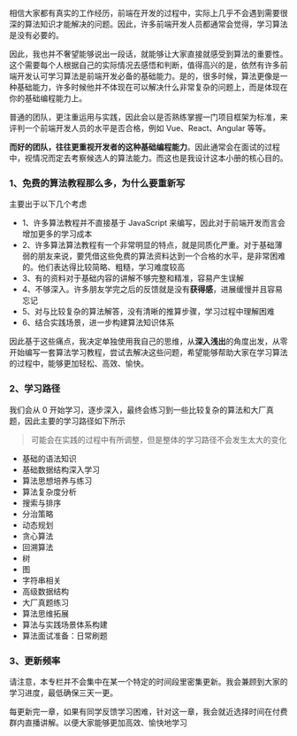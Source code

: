 相信大家都有真实的工作经历，前端在开发的过程中，实际上几乎不会遇到需要很深的算法知识才能解决的问题。因此，许多前端开发人员都通常会觉得，学习算法是没有必要的。

因此，我也并不奢望能够说出一段话，就能够让大家直接就感受到算法的重要性。这个需要每个人根据自己的实际情况去感悟和判断，值得高兴的是，依然有许多前端开发认可学习算法是前端开发必备的基础能力。是的，很多时候，算法更像是一种基础能力，许多时候他并不体现在可以解决什么非常复杂的问题上，而是体现在你的基础编程能力上。

普通的团队，更注重运用与实践，因此会以是否熟练掌握一门项目框架为标准，来评判一个前端开发人员的水平是否合格，例如 Vue、React、Angular 等等。

**而好的团队，往往更重视开发者的这种基础编程能力**。因此通常会在面试的过程中，视情况而定去考察候选人的算法能力。而这也是我设计这本小册的核心目的。

### 1、免费的算法教程那么多，为什么要重新写

主要出于以下几个考虑

+ 1、许多算法教程并不直接基于 JavaScript 来编写，因此对于前端开发而言会增加更多的学习成本
+ 2、许多算法算法教程有一个非常明显的特点，就是同质化严重。对于基础薄弱的朋友来说，要凭借这些免费的算法资料达到一个合格的水平，是非常困难的。他们表达得比较简略、粗糙，学习难度较高
+ 3、有的资料对于基础内容的讲解不够完整和精准，容易产生误解
+ 4、不够深入。许多朋友学完之后的反馈就是没有**获得感**，进展缓慢并且容易忘记
+ 5、对与比较复杂的算法解答，没有清晰的推算步骤，学习过程中理解困难
+ 6、结合实践场景，进一步构建算法知识体系

因此基于这些痛点，我决定单独使用我自己的思维，从**深入浅出**的角度出发，从零开始编写一套算法学习教程，尝试去解决这些问题，希望能够帮助大家在学习算法的过程中，能够更加轻松、高效、愉快。

### 2、学习路径

我们会从 0 开始学习，逐步深入，最终会练习到一些比较复杂的算法和大厂真题，因此主要的学习路径如下所示

> 可能会在实践的过程中有所调整，但是整体的学习路径不会发生太大的变化

+ 基础的语法知识
+ 基础数据结构深入学习
+ 算法思想培养与练习
+ 算法复杂度分析
+ 搜索与排序
+ 分治策略
+ 动态规划
+ 贪心算法
+ 回溯算法
+ 树
+ 图
+ 字符串相关
+ 高级数据结构
+ 大厂真题练习
+ 算法思维拓展
+ 算法与实践场景体系构建
+ 算法面试准备：日常刷题

### 3、更新频率

请注意，本专栏并不会集中在某一个特定的时间段里密集更新。我会兼顾到大家的学习进度，最低确保三天一更。

每更新完一章，如果有同学反馈学习困难，针对这一章，我会就近选择时间在付费群内直播讲解。以便大家能够更加高效、愉快地学习